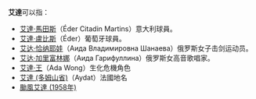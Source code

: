 '''艾達'''可以指：
* [[埃德爾·奇塔丁·馬丁斯|艾達·馬田斯]]（Éder Citadin Martins）意大利球員。
* [[埃德尔_(葡萄牙足球运动员)|艾達·盧比斯]]（Éder）葡萄牙球員。
* [[艾达·恰纳耶娃|艾达·恰纳耶娃]]（Аида Владимировна Шанаева）俄罗斯女子击剑运动员。
* [[艾达·加里富林娜|艾达·加里富林娜]]（Аида Гарифуллина）俄罗斯女高音歌唱家。
* [[艾達·王|艾達·王]]（Ada Wong）生化危機角色
* [[艾達_(多姆山省)|艾達 (多姆山省)]]（Aydat）法國地名
* [[颱風艾達_(1958年)|颱風艾達 (1958年)]]
{{Disambig|艾达|Cat=二字译名消歧义}}